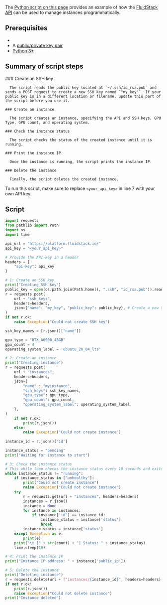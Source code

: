 The [Python script on this page](#script) provides an example of how the [FluidStack API](/api-reference) can be used to manage instances programmatically.

## Prerequisites
  - <Markdown src="../snippets/api-key.mdx" />
  - A [public/private key pair](/authentication#public-key)
  - [Python 3+](https://python.org)

## Summary of script steps

<Steps>
    ### Create an SSH key

      The script reads the public key located at `~/.ssh/id_rsa.pub` and sends a POST request to create a new SSH key named `"my_key"`. If your public key is in a different location or filename, update this part of the script before you use it.

    ### Create an instance

      The script creates an instance, specifying the API and SSH keys, GPU Type, GPU count, and operating system.

    ### Check the instance status

      The script checks the status of the created instance until it is running.

    ### Print the instance IP

      Once the instance is running, the script prints the instance IP.

    ### Delete the instance

      Finally, the script deletes the created instance.
</Steps>
 

<Tip>To run this script, make sure to replace `<your_api_key>` in line 7 with your own API key.</Tip>

## Script 

```python maxLines=30 title="Python"
import requests
from pathlib import Path
import os
import time

api_url = "https://platform.fluidstack.io/"
api_key = "<your_api_key>"

# Provide the API key in a header
headers = {
    "api-key": api_key
}

# 1: Create an SSH key
print("Creating SSH key")
public_key = open(os.path.join(Path.home(), ".ssh", "id_rsa.pub")).read().strip() # Read the public key from ~/.ssh/id_rsa.pub - change this if your public key is somewhere different
r = requests.post(
    url + "ssh_keys",
    headers=headers,
    json={"name": "my_key", "public_key": public_key}, # Create a new SSH key with the name "my_key", using the provided public key
)
if not r.ok:
    raise Exception("Could not create SSH key")

ssh_key_names = [r.json()["name"]]

gpu_type = "RTX_A6000_48GB"
gpu_count = 4
operating_system_label = 'ubuntu_20_04_lts'

# 2: Create an instance 
print("Creating instance")
r = requests.post(
    url + "instances",
    headers=headers,
    json={
        "name" : "myinstance",
        "ssh_keys": ssh_key_names,
        "gpu_type": gpu_type,
        "gpu_count": gpu_count,
        "operating_system_label": operating_system_label,
    },
)
	if not r.ok:
	    print(r.json())
	else:
		raise Exception("Could not create instance")
	
instance_id = r.json()['id']

instance_status = "pending"
print("Waiting for instance to start")

# 3: Check the instance status
# This while loop checks the instance status every 10 seconds and exits when the status is "running"
while instance_status != "running":
    if instance_status in ["unhealthy"]:
        print("Could not create instance")
        raise Exception("Could not create instance")
    try
        r = requests.get(url + "instances", headers=headers)
        instances = r.json()
        instance = None
        for instance in instances:
            if instance['id'] == instance_id:
                instance_status = instance['status']
                break
        instance_status = instance['status']
    except Exception as e:
        print(e)
    print("\t [" + str(count) + "] Status: " + instance_status)
    time.sleep(10)

# 4: Print the instance IP
print("Instance IP address: " + instance['public_ip'])

# 5: Delete the instance
print("Deleting instance")
r = requests.delete(url + f"instances/{instance_id}", headers=headers)
if not r.ok:
    print(r.json())
    raise Exception("Could not delete instance")
print("Instance deleted")

```
